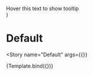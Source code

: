 

<Meta
  title="Components/Tooltips/Common Tooltip"
  decorators={decorators}
/>

  <Grid container direction="column" spacing={1}>
    <Grid item>
      <CommonTooltip title="Common tooltip" {...args}>
        <div style={{ width: '200px' }}>Hover this text to show tooltip</div>
      </CommonTooltip>
    </Grid>
  </Grid>
)

# Default

<Story
  name="Default"
  args={{}}
>
  {Template.bind({})}
</Story>
